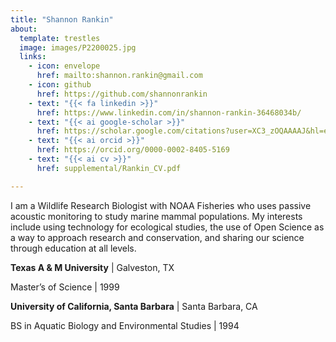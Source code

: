 ```yaml
---
title: "Shannon Rankin"
about:
  template: trestles
  image: images/P2200025.jpg
  links: 
    - icon: envelope
      href: mailto:shannon.rankin@gmail.com
    - icon: github
      href: https://github.com/shannonrankin
    - text: "{{< fa linkedin >}}"
      href: https://www.linkedin.com/in/shannon-rankin-36468034b/
    - text: "{{< ai google-scholar >}}"
      href: https://scholar.google.com/citations?user=XC3_zOQAAAAJ&hl=en 
    - text: "{{< ai orcid >}}"
      href: https://orcid.org/0000-0002-8405-5169
    - text: "{{< ai cv >}}"
      href: supplemental/Rankin_CV.pdf

---
```


I am a Wildlife Research Biologist with NOAA Fisheries who uses passive acoustic monitoring to study marine mammal populations. My interests include using technology for ecological studies, the use of Open Science as a way to approach research and conservation, and sharing our science through education at all levels.

**Texas A & M University** \| Galveston, TX

Master's of Science \| 1999

**University of California, Santa Barbara** \| Santa Barbara, CA

BS in Aquatic Biology and Environmental Studies \| 1994
